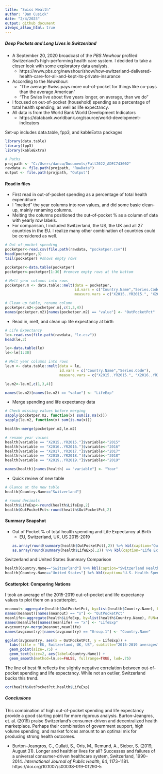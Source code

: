 ---
title: "Swiss Health"
author: "Dan Cusick"
date: "2/4/2023"
output: github_document
always_allow_html: true
---

##### **Deep Pockets and Long Lives in Switzerland**
* A September 20, 2020 broadcast of the *PBS Newhour* profiled Switzerland's high-performing health care system. I decided to take a closer look with some exploratory data analysis. 
  + https://www.pbs.org/newshour/show/how-switzerland-delivered-health-care-for-all-and-kept-its-private-insurance
* According to the *Newshour*:
  + "The average Swiss pays more out-of-pocket for things like co-pays than the average American"
  + "The Swiss live about five years longer, on average, than we do"
* I focused on out-of-pocket (household) spending as a percentage of total health spending, as well as life expectancy.
* All data is from the World Bank World Development Indicators
  + https://databank.worldbank.org/source/world-development-indicators

Set-up includes data.table, fpp3, and kableExtra packages
```{r include= FALSE}
library(data.table)
library(fpp3)
library(kableExtra)
```

```{r}
# Paths
projpath <- "C:/Users/dancu/Documents/Fall2022_ADEC743002"
rawdata <- file.path(projpath, "RawData")
output <- file.path(projpath, "Output")
```

#### **Read in files**
* First read in out-of-pocket spending as a percentage of total health expenditure
* I "melted" the year columns into row values, and did some basic clean-up, mainly renaming columns. 
* Melting the columns positioned the out-of-pocket % as a column of data with yearly row labels.
* For comparison, I included Switzerland, the US, the UK and all 27 countries in the EU. I realize many other combination of countries could be considered as well. 
```{r}
# Out-of-pocket spending 
pocketper<-read.csv(file.path(rawdata, "pocketper.csv"))
head(pocketper,3)
tail(pocketper) #shows empty rows

pocketper<-data.table(pocketper)
pocketper<-pocketper[1:30] #remove empty rows at the bottom

# Melt year columns into rows
pocketper.m <- data.table::melt(data = pocketper,
                                id.vars = c("Country.Name","Series.Code"),
                                measure.vars = c("X2015..YR2015.", "X2016..YR2016.", "X2017..YR2017.", "X2018..YR2018.","X2019..YR2019."))	

# Clean up table, rename column
pocketper.m2<-pocketper.m[,c(1,3,4)]
names(pocketper.m2)[names(pocketper.m2) == "value"] <- "OutPocketPct"
```

* Read in, melt, and clean up life expectancy at birth
```{r}
# Life Expectancy
le<-read.csv(file.path(rawdata, "le.csv"))
head(le,3)

le<-data.table(le)
le<-le[1:30]

# Melt year columns into rows
le.m <- data.table::melt(data = le,
                         id.vars = c("Country.Name","Series.Code"),
                         measure.vars = c("X2015..YR2015.", "X2016..YR2016.", "X2017..YR2017.", "X2018..YR2018.","X2019..YR2019."))	

le.m2<-le.m[,c(1,3,4)]

names(le.m2)[names(le.m2) == "value"] <- "LifeExp"
```

* Merge spending and life expectancy data
```{r}
# Check missing values before merging
sapply(pocketper.m2, function(x) sum(is.na(x)))
sapply(le.m2, function(x) sum(is.na(x)))

health<-merge(pocketper.m2,le.m2)

# rename year values
health[variable == "X2015..YR2015."]$variable<-"2015"
health[variable == "X2016..YR2016."]$variable<-"2016"
health[variable == "X2017..YR2017."]$variable<-"2017"
health[variable == "X2018..YR2018."]$variable<-"2018"
health[variable == "X2019..YR2019."]$variable<-"2019"

names(health)[names(health) == "variable"] <- "Year"
```

* Quick review of new table
```{r}
# Glance at the new table
health[Country.Name=="Switzerland"]

# round decimals
health$LifeExp<-round(health$LifeExp,2)
health$OutPocketPct<-round(health$OutPocketPct,2)
```


#### **Summary Snapshot**
* Out of Pocket % of total health spending and Life Expectancy at Birth
  + EU, Switzerland, UK, US 2015-2019
```{r}
as.array(round(summary(health$OutPocketPct),2)) %>% kbl(caption="Out of Pocket %", col.names = NULL) %>% kable_classic(full_width=F,html_font="Times New Roman")
as.array(round(summary(health$LifeExp),2)) %>% kbl(caption="Life Expectancy", col.names = NULL) %>% kable_classic(full_width=F,html_font="Times New Roman")
```

Switzerland and United States Summary Comparison
```{r}
health[Country.Name=="Switzerland"] %>% kbl(caption="Switzerland Health Spending and LE") %>% kable_classic(full_width=F,html_font="Times New Roman")
health[Country.Name=="United States"] %>% kbl(caption="U.S. Health Spending and LE") %>% kable_classic(full_width=F,html_font="Times New Roman")
```

#### **Scatterplot: Comparing Nations**
I took an average of the 2015-2019 out-of-pocket and life expectancy values to plot them on a scatterplot. 

```{r}
meanout<-aggregate(health$OutPocketPct, by=list(health$Country.Name), FUN=mean)
names(meanout)[names(meanout) == "x"] <- "OutPocketPct"
meanlife<-aggregate(health$LifeExp, by=list(health$Country.Name), FUN=mean)
names(meanlife)[names(meanlife) == "x"] <- "LifeExp"
avgcountry<-merge(meanout,meanlife)
names(avgcountry)[names(avgcountry) == "Group.1"] <- "Country.Name"

ggplot(avgcountry, aes(x = OutPocketPct, y = LifeExp)) +
  labs(title = "EU, Switzerland, UK, US", subtitle="2015-2019 averages",x="Out of Pocket Spending (% of health spending)", y="Life Expectancy (years)")+
  geom_point(size=.75) +
  geom_text(size=2, aes(label=Country.Name)) +
  geom_smooth(method=lm,se=FALSE, fullrange=TRUE, lwd=.75)
```

The line of best fit reflects the slightly negative correlation between out-of-pocket spending and life expectancy. While not an outlier, Switzerland bucks this trend. 
```{r}
cor(health$OutPocketPct,health$LifeExp)
```

##### **Conclusions**
This combination of high out-of-pocket spending and life expectancy provide a good starting point for more rigorous analysis. Burton-Jeangros, et. al. (2019) praise Switzerland's  consumer-driven and decentralized health marketplace. Perhaps their combination of government support, high volume spending, and market forces amount to an optimal mix for producing strong health outcomes. 

* Burton-Jeangros, C., Cullati, S., Oris, M., Remund, A., Sieber, S. (2019, August 31). Longer and healthier lives for all? Successes and failures of
a universal consumer-driven healthcare system, Switzerland, 1990–2014. *International Journal of Public Health*, 64, 1173–1181.
https://doi.org/10.1007/s00038-019-01290-5





